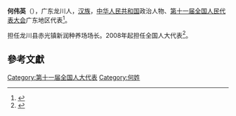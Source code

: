'''何伟英'''（{{bd|1962年||}}），广东龙川人，[[汉族|汉族]]，[[中华人民共和国|中华人民共和国]]政治人物、[[第十一届全国人民代表大会|第十一届全国人民代表大会]]广东地区代表<ref>{{cite web|author=新华网|title=第十一届全国人大代表|url=http://news.xinhuanet.com/ziliao/2008-03/03/content_7708230.htm?node=36628|publisher=新华网|accessdate=2014-01-07|archive-date=2014-01-10|archive-url=https://web.archive.org/web/20140110211415/http://news.xinhuanet.com/ziliao/2008-03/03/content_7708230.htm?node=36628|dead-url=no}}</ref>。

担任龙川县赤光镇新润种养场场长。2008年起担任全国人大代表<ref>{{cite news|title=全国人大代表信息-何伟英|url=http://210.82.31.1:8084/delegate/viewDelegate.action?dbid=111850|accessdate=2013-04-05|newspaper=全国人大网|archive-url=https://web.archive.org/web/20140522053042/http://www.npc.gov.cn/delegate/viewDelegate.action?dbid=111850|archive-date=2014-05-22|dead-url=yes}}</ref>。

==參考文獻==
{{reflist}}
[[Category:第十一届全国人大代表|Category:第十一届全国人大代表]]
[[Category:何姓|Category:何姓]]